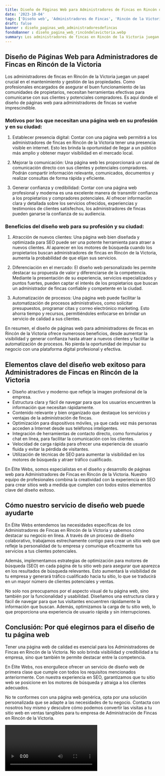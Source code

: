 ```yaml
---
title: Diseño de Páginas Web para Administradores de Fincas en Rincón de la Victoria
date: '2023-10-04'
tags: ['Diseño web', 'Administradores de Fincas', 'Rincón de la Victoria']
draft: false
banner : diseño_paginas_web_administradoresdefincas
fondoBanner : diseño_pagina_web_rincóndelavictoria.webp
summary: Los administradores de fincas en Rincón de la Victoria juegan un papel crucial en el mantenimiento y gestión de las propiedades. Como profesionales encargados de asegurar el buen funcionamiento de las comunidades de propietarios, necesitan herramientas efectivas para comunicarse con sus clientes y potenciales compradores. Es aquí donde el diseño de páginas web para administradores de fincas se vuelve imprescindible.
---
```


## Diseño de Páginas Web para Administradores de Fincas en Rincón de la Victoria

Los administradores de fincas en Rincón de la Victoria juegan un papel crucial en el mantenimiento y gestión de las propiedades. Como profesionales encargados de asegurar el buen funcionamiento de las comunidades de propietarios, necesitan herramientas efectivas para comunicarse con sus clientes y potenciales compradores. Es aquí donde el diseño de páginas web para administradores de fincas se vuelve imprescindible.

### Motivos por los que necesitan una página web en su profesión y en su ciudad:

1. Establecer presencia digital: Contar con una página web permitirá a los administradores de fincas en Rincón de la Victoria tener una presencia visible en internet. Esto les brinda la oportunidad de llegar a un público más amplio y obtener mayor visibilidad en el mercado local.

2. Mejorar la comunicación: Una página web les proporcionará un canal de comunicación directo con sus clientes y potenciales compradores. Podrán compartir información relevante, comunicados, documentos y realizar consultas de forma rápida y eficiente.

3. Generar confianza y credibilidad: Contar con una página web profesional y moderna es una excelente manera de transmitir confianza a los propietarios y compradores potenciales. Al ofrecer información clara y detallada sobre los servicios ofrecidos, experiencias y testimonios de clientes satisfechos, los administradores de fincas pueden ganarse la confianza de su audiencia.

### Beneficios del diseño web para su profesión y su ciudad:

1. Atracción de nuevos clientes: Una página web bien diseñada y optimizada para SEO puede ser una potente herramienta para atraer a nuevos clientes. Al aparecer en los motores de búsqueda cuando los propietarios buscan administradores de fincas en Rincón de la Victoria, aumenta la probabilidad de que elijan sus servicios.

2. Diferenciación en el mercado: El diseño web personalizado les permite destacar su propuesta de valor y diferenciarse de la competencia. Mediante la presentación de su experiencia, servicios especializados y puntos fuertes, pueden captar el interés de los propietarios que buscan un administrador de fincas confiable y competente en la ciudad.

3. Automatización de procesos: Una página web puede facilitar la automatización de procesos administrativos, como solicitar presupuestos, programar citas y correo electrónico marketing. Esto ahorra tiempo y recursos, permitiéndoles enfocarse en brindar un servicio de calidad a sus clientes.

En resumen, el diseño de páginas web para administradores de fincas en Rincón de la Victoria ofrece numerosos beneficios, desde aumentar la visibilidad y generar confianza hasta atraer a nuevos clientes y facilitar la automatización de procesos. No pierda la oportunidad de impulsar su negocio con una plataforma digital profesional y efectiva.

<GifSeo />

<Cta />

## Elementos clave del diseño web exitoso para Administradores de Fincas en Rincón de la Victoria
- Diseño atractivo y moderno que refleje la imagen profesional de la empresa.
- Estructura clara y fácil de navegar para que los usuarios encuentren la información que necesitan rápidamente.
- Contenido relevante y bien organizado que destaque los servicios y ventajas de la administración de fincas.
- Optimización para dispositivos móviles, ya que cada vez más personas acceden a Internet desde sus teléfonos inteligentes.
- Integración de herramientas de contacto directo, como formularios y chat en línea, para facilitar la comunicación con los clientes.
- Velocidad de carga rápida para ofrecer una experiencia de usuario fluida y evitar la pérdida de visitantes.
- Utilización de técnicas de SEO para aumentar la visibilidad en los motores de búsqueda y atraer tráfico cualificado.

En Élite Webs, somos especialistas en el diseño y desarrollo de páginas web para Administradores de Fincas en Rincón de la Victoria. Nuestro equipo de profesionales combina la creatividad con la experiencia en SEO para crear sitios web a medida que cumplen con todos estos elementos clave del diseño exitoso.

## Cómo nuestro servicio de diseño web puede ayudarte
En Élite Webs entendemos las necesidades específicas de los Administradores de Fincas en Rincón de la Victoria y sabemos cómo destacar su negocio en línea. A través de un proceso de diseño colaborativo, trabajamos estrechamente contigo para crear un sitio web que refleje la personalidad de tu empresa y comunique eficazmente tus servicios a tus clientes potenciales.

Además, implementamos estrategias de optimización para motores de búsqueda (SEO) en cada página de tu sitio web para asegurar que aparezca en los resultados de búsqueda relevantes. Esto aumentará la visibilidad de tu empresa y generará tráfico cualificado hacia tu sitio, lo que se traducirá en un mayor número de clientes potenciales y ventas.

No solo nos preocupamos por el aspecto visual de tu página web, sino también por la funcionalidad y usabilidad. Diseñamos una estructura clara y fácil de navegar para que tus visitantes encuentren rápidamente la información que buscan. Además, optimizamos la carga de tu sitio web, lo que proporciona una experiencia de usuario rápida y sin interrupciones.

## Conclusión: Por qué elegirnos para el diseño de tu página web
Tener una página web de calidad es esencial para los Administradores de Fincas en Rincón de la Victoria. No solo brinda visibilidad y credibilidad a tu empresa, sino que también te permite destacar entre la competencia.

En Élite Webs, nos enorgullece ofrecer un servicio de diseño web de primera clase que cumple con todos los requisitos mencionados anteriormente. Con nuestra experiencia en SEO, garantizamos que tu sitio web se posicione en los motores de búsqueda y atraiga a los clientes adecuados.

No te conformes con una página web genérica, opta por una solución personalizada que se adapte a las necesidades de tu negocio. Contacta con nosotros hoy mismo y descubre cómo podemos convertir las visitas a tu sitio web en ventas tangibles para tu empresa de Administración de Fincas en Rincón de la Victoria.

<Video />

<CtaBot job='Administradores de Fincas' city='Rincón de la Victoria'/>

<Gmaps query='Rincón de la Victoria+españa+maps' />